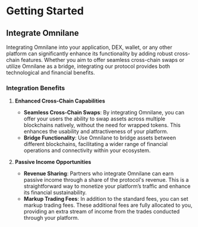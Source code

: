 # Getting Started

## Integrate Omnilane

Integrating Omnilane into your application, DEX, wallet, or any other platform can significantly enhance its functionality by adding robust cross-chain features. Whether you aim to offer seamless cross-chain swaps or utilize Omnilane as a bridge, integrating our protocol provides both technological and financial benefits.

### Integration Benefits

1. **Enhanced Cross-Chain Capabilities**
   - **Seamless Cross-Chain Swaps**: By integrating Omnilane, you can offer your users the ability to swap assets across multiple blockchains natively, without the need for wrapped tokens. This enhances the usability and attractiveness of your platform.
   - **Bridge Functionality**: Use Omnilane to bridge assets between different blockchains, facilitating a wider range of financial operations and connectivity within your ecosystem.

2. **Passive Income Opportunities**
   - **Revenue Sharing**: Partners who integrate Omnilane can earn passive income through a share of the protocol's revenue. This is a straightforward way to monetize your platform’s traffic and enhance its financial sustainability.
   - **Markup Trading Fees**: In addition to the standard fees, you can set markup trading fees. These additional fees are fully allocated to you, providing an extra stream of income from the trades conducted through your platform.

